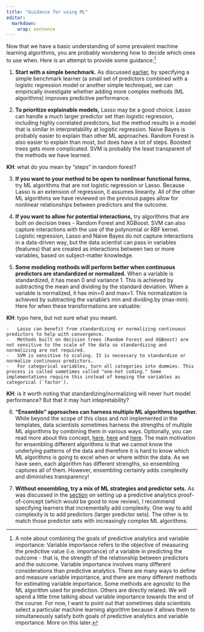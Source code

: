 ```yaml
---
title: "Guidance for using ML"
editor: 
  markdown: 
    wrap: sentence
---
```


Now that we have a basic understanding of some prevalent machine learning algorithms, you are probably wondering how to decide which ones to use when.
Here is an attempt to provide some guidance:^[A note about combining the goals of predictive analytics and variable importance: Variable importance refers to the objective of measuring the predictive value (i.e. importance) of a variable in predicting the outcome - that is, the strength of the relationship between predictors and the outcome.
Variable importance involves many different considerations than predictive analytics.
There are many ways to define and measure variable importance, and there are many different methods for estimating variable importance.
Some methods are agnostic to the ML algorithm used for prediction.
Others are directly related.
We will spend a little time talking about variable importance towards the end of the course.
For now, I want to point out that sometimes data scientists select a particular machine learning algorithm because it allows them to simultaneously satisfy both goals of predictive analytics and variable importance.
More on this later.]

1.  **Start with a simple benchmark.** As discussed [earlier](poc_benchmark.qmd), by specifying a simple benchmark learner (a small set of predictors combined with a logistic regression model or another simple technique), we can empirically investigate whether adding more complex methods (ML algorithms) improves predictive performance.

2.  **To prioritize explainable models,** Lasso may be a good choice.
    Lasso can handle a much larger predictor set than logistic regression, including highly correlated predictors, but the method results in a model that is similar in interpretability at logistic regression.
    Naive Bayes is probably easier to explain than other ML approaches.
    Random Forest is also easier to explain than most, but does have a lot of steps.
    Boosted trees gets more complicated.
    SVM is probably the least transparent of the methods we have learned.
    
**KH**: what do you mean by "steps" in random forest?

3.  **If you want to your method to be open to nonlinear functional forms**, try ML algorithms that are not logistic regression or Lasso.
    Because Lasso is an extension of regression, it assumes linearity.
    All of the other ML algorithms we have reviewed on the previous pages allow for nonlinear relationships between predictors and the outcome.

4.  **If you want to allow for potential interactions,** try algorithms that are built on decision trees - Random Forest and XGBoost.
    SVM can also capture interactions with the use of the polynomial or RBF kernel.
    Logistic regression, Lasso and Naive Bayes do not capture interactions in a data-driven way, but the data scientist can pass in variables (features) that are created as interactions between two or more variables, based on subject-matter knowledge.

5.  **Some modeling methods will perform better when continuous predictors are standardized or normalized.** When a variable is standardized, it has mean 0 and variance 1.
    This is achieved by subtracting the mean and dividing by the standard deviation.
    When a variable is normalized, it has min=0 and max=1.
    This normalization is achieved by subtracting the variable's min and dividing by (max-min).
    Here for when these transformations are valuable:

**KH**: typo here, but not sure what you meant.

    -   Lasso can benefit from standardizing or normalizing continuous predictors to help with convergence.
    -   Methods built on decision trees (Random Forest and XGBoost) are not sensitive to the scale of the data so standardizing and normalizing are not required.
    -   SVM is sensitive to scaling. It is necessary to standardize or normalize continuous predictors.
    -   For categorical variables, turn all categories into dummies. This process is called sometimes called "one-hot coding." Some implementations require this instead of keeping the variables as categorical (`factor`).
    
**KH**: is it worth noting that standardizing/normalizing will never hurt model performance?  But that it may hurt intepretability?

6.  **"Ensemble" approaches can harness multiple ML algorithms together.** While beyond the scope of this class and not implemented in the templates, data scientists sometimes harness the strengths of multiple ML algorithms by combining them in various ways.
    Optionally, you can read more about this concept, [here](https://machinelearningmastery.com/essence-of-stacking-ensembles-for-machine-learning/), [here](https://towardsdatascience.com/stacked-ensembles-improving-model-performance-on-a-higher-level-99ffc4ea5523) and [here](https://www.kaggle.com/code/anuragbantu/stacking-ensemble-learning-beginner-s-guide).
    The main motivation for ensembling different algorithms is that we cannot know the underlying patterns of the data and therefore it is hard to know which ML algorithms is going to excel when or where within the data.
    As we have seen, each algorithm has different strengths, so ensembling captures all of them.
    However, ensembling certainly adds complexity and diminishes transparency!

7.  **Without ensembling, try a mix of ML strategies and predictor sets.** As was discussed in the [section](poc_compare.qmd) on setting up a predictive analytics proof-of-concept (which would be good to now review), I recommend specifying learners that incrementally add complexity.
    One way to add complexity is to add predictors (larger predictor sets).
    The other is to match those predictor sets with increasingly complex ML algorithms.


